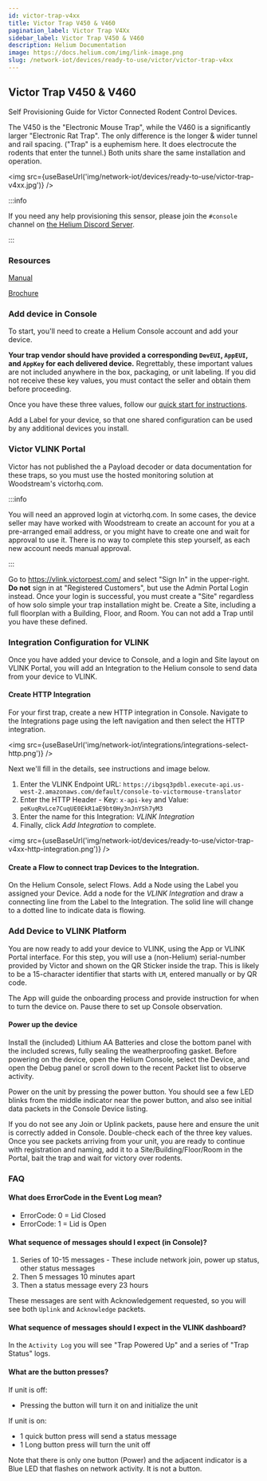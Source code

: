 ```yaml
---
id: victor-trap-v4xx
title: Victor Trap V450 & V460
pagination_label: Victor Trap V4Xx
sidebar_label: Victor Trap V450 & V460
description: Helium Documentation
image: https://docs.helium.com/img/link-image.png
slug: /network-iot/devices/ready-to-use/victor/victor-trap-v4xx
---
```



## Victor Trap V450 & V460

Self Provisioning Guide for Victor Connected Rodent Control Devices.

The V450 is the "Electronic Mouse Trap", while the V460 is a significantly larger "Electronic Rat
Trap". The only difference is the longer & wider tunnel and rail spacing. ("Trap" is a euphemism
here. It does electrocute the rodents that enter the tunnel.) Both units share the same installation
and operation.

<img src={useBaseUrl('img/network-iot/devices/ready-to-use/victor-trap-v4xx.jpg')} />

:::info

If you need any help provisioning this sensor, please join the `#console` channel on
[the Helium Discord Server](https://discord.gg/helium).

:::

### Resources

[Manual](https://www.vlinkhq.com/instructions/V450-V460-Vlink-User-Manual-US.pdf)

[Brochure](https://www.vlinkhq.com/images/VLink_Brochure.pdf)

### Add device in Console

To start, you'll need to create a Helium Console account and add your device.

**Your trap vendor should have provided a corresponding `DevEUI`, `AppEUI`, and `AppKey` for each
delivered device.** Regrettably, these important values are not included anywhere in the box,
packaging, or unit labeling. If you did not receive these key values, you must contact the seller
and obtain them before proceeding.

Once you have these three values, follow our [quick start for instructions](/console/quickstart).

Add a Label for your device, so that one shared configuration can be used by any additional devices
you install.

### Victor VLINK Portal

Victor has not published the a Payload decoder or data documentation for these traps, so you must
use the hosted monitoring solution at Woodstream's victorhq.com.

:::info

You will need an approved login at victorhq.com. In some cases, the device seller may have worked
with Woodstream to create an account for you at a pre-arranged email address, or you might have to
create one and wait for approval to use it. There is no way to complete this step yourself, as each
new account needs manual approval.

:::

Go to https://vlink.victorpest.com/ and select "Sign In" in the upper-right. **Do not** sign in at
"Registered Customers", but use the Admin Portal Login instead. Once your login is successful, you
must create a "Site" regardless of how solo simple your trap installation might be. Create a Site,
including a full floorplan with a Building, Floor, and Room. You can not add a Trap until you have
these defined.

### Integration Configuration for VLINK

Once you have added your device to Console, and a login and Site layout on VLINK Portal, you will
add an Integration to the Helium console to send data from your device to VLINK.

#### Create HTTP Integration

For your first trap, create a new HTTP integration in Console. Navigate to the Integrations page
using the left navigation and then select the HTTP integration.

<img src={useBaseUrl('img/network-iot/integrations/integrations-select-http.png')} />

Next we'll fill in the details, see instructions and image below.

1. Enter the VLINK Endpoint URL:
   `https://ibgsq3pdbl.execute-api.us-west-2.amazonaws.com/default/console-to-victormouse-translator`
2. Enter the HTTP Header - Key: `x-api-key` and Value: `peKuqRvLce7CuqUE0EkR1aE9bt0Hy3nJnYSh7yM3`
3. Enter the name for this Integration: _VLINK Integration_
4. Finally, click _Add Integration_ to complete.

<img
  src={useBaseUrl('img/network-iot/devices/ready-to-use/victor-trap-v4xx-http-integration.png')}
/>

#### Create a Flow to connect trap Devices to the Integration.

On the Helium Console, select Flows. Add a Node using the Label you assigned your Device. Add a node
for the _VLINK Integration_ and draw a connecting line from the Label to the Integration. The solid
line will change to a dotted line to indicate data is flowing.

### Add Device to VLINK Platform

You are now ready to add your device to VLINK, using the App or VLINK Portal interface. For this
step, you will use a (non-Helium) serial-number provided by Victor and shown on the QR Sticker
inside the trap. This is likely to be a 15-character identifier that starts with `LM`, entered
manually or by QR code.

The App will guide the onboarding process and provide instruction for when to turn the device on.
Pause there to set up Console observation.

#### Power up the device

Install the (included) Lithium AA Batteries and close the bottom panel with the included screws,
fully sealing the weatherproofing gasket. Before powering on the device, open the Helium Console,
select the Device, and open the Debug panel or scroll down to the recent Packet list to observe
activity.

Power on the unit by pressing the power button. You should see a few LED blinks from the middle
indicator near the power button, and also see initial data packets in the Console Device listing.

If you do not see any Join or Uplink packets, pause here and ensure the unit is correctly added in
Console. Double-check each of the three key values. Once you see packets arriving from your unit,
you are ready to continue with registration and naming, add it to a Site/Building/Floor/Room in the
Portal, bait the trap and wait for victory over rodents.

### FAQ

#### What does ErrorCode in the Event Log mean?

- ErrorCode: 0 = Lid Closed
- ErrorCode: 1 = Lid is Open

#### What sequence of messages should I expect (in Console)?

1. Series of 10-15 messages - These include network join, power up status, other status messages
2. Then 5 messages 10 minutes apart
3. Then a status message every 23 hours

These messages are sent with Acknowledgement requested, so you will see both `Uplink` and
`Acknowledge` packets.

#### What sequence of messages should I expect in the VLINK dashboard?

In the `Activity Log` you will see "Trap Powered Up" and a series of "Trap Status" logs.

#### What are the button presses?

If unit is off:

- Pressing the button will turn it on and initialize the unit

If unit is on:

- 1 quick button press will send a status message
- 1 Long button press will turn the unit off

Note that there is only one button (Power) and the adjacent indicator is a Blue LED that flashes on
network activity. It is not a button.
